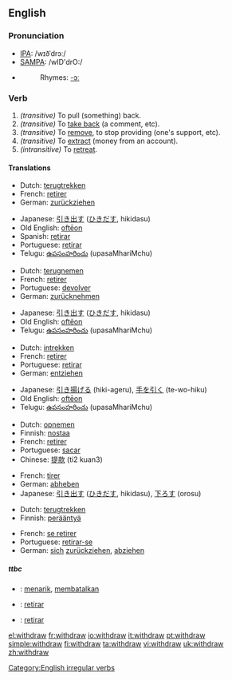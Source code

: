 ==English==

===Pronunciation===
*[[w:IPA|IPA]]: /wɪðˈdrɔː/
*[[w:SAMPA|SAMPA]]: /wID'drO:/
*{{audio|en-us-withdraw.ogg|Audio (US)}}
*:Rhymes: [[Rhymes:English:-ɔː|-ɔː]]

===Verb===
{{en-verb|withdraws|withdrawing|withdrew|withdrawn}}

# ''(transitive)'' To pull (something) back.
# ''(transitive)'' To [[take back]] (a comment, etc).
# ''(transitive)'' To [[remove]], to stop providing (one's support, etc).
# ''(transitive)'' To [[extract]] (money from an account).
# ''(intransitive)'' To [[retreat]].

====Translations====
{{trans-top|pull back}}
*Dutch: [[terugtrekken]]
*French: [[retirer]]
*German: [[zurückziehen]]
{{trans-mid}}
*Japanese: [[引き出す]] ([[ひきだす]], hikidasu)
*Old English: [[ofteon|oftēon]]
*Spanish: [[retirar]]
*Portuguese: [[retirar]]
*Telugu: [[ఉపసంహరించు]] (upasaMhariMchu)
{{trans-bottom}}

{{trans-top|take back}}
*Dutch: [[terugnemen]]
*French: [[retirer]]
*Portuguese: [[devolver]]
*German: [[zurücknehmen]]
{{trans-mid}}
*Japanese: [[引き出す]] ([[ひきだす]], hikidasu)
*Old English: [[ofteon|oftēon]]
*Telugu: [[ఉపసంహరించు]] (upasaMhariMchu)
{{trans-bottom}}

{{trans-top|remove, stop providing}}
*Dutch: [[intrekken]]
*French: [[retirer]]
*Portuguese: [[retirar]]
*German: [[entziehen]]
{{trans-mid}}
*Japanese: [[引き揚げる]] (hiki-ageru), [[手を引く]] (te-wo-hiku)
*Old English: [[ofteon|oftēon]]
*Telugu: [[ఉపసంహరించు]] (upasaMhariMchu)
{{trans-bottom}}

{{trans-top|extract (money from an account)}}
*Dutch: [[opnemen]]
*Finnish: [[nostaa]]
*French: [[retirer]]
*Portuguese: [[sacar]]
*Chinese: [[提款]] (ti2 kuan3)
{{trans-mid}}
*French: [[tirer]]
*German: [[abheben]]
*Japanese: [[引き出す]] ([[ひきだす]], hikidasu), [[下ろす]] (orosu)
{{trans-bottom}}

{{trans-top|retreat}}
*Dutch: [[terugtrekken]]
*Finnish: [[perääntyä]]
{{trans-mid}}
*French: [[se retirer]]
*Portuguese: [[retirar-se]]
*German: [[sich]] [[zurückziehen]], [[abziehen]]
{{trans-bottom}}

{{rfc-header|ttbc}}
=====ttbc=====
{{checktrans}}
*{{ttbc|Indonesian}}: [[tarik|menarik]], [[batal|membatalkan]]
*{{ttbc|Spanish}}: [[retirar]]
*{{ttbc|Portuguese}}: [[retirar]]

[[Category:English irregular verbs]]

[[el:withdraw]]
[[fr:withdraw]]
[[io:withdraw]]
[[it:withdraw]]
[[pt:withdraw]]
[[simple:withdraw]]
[[fi:withdraw]]
[[ta:withdraw]]
[[vi:withdraw]]
[[uk:withdraw]]
[[zh:withdraw]]